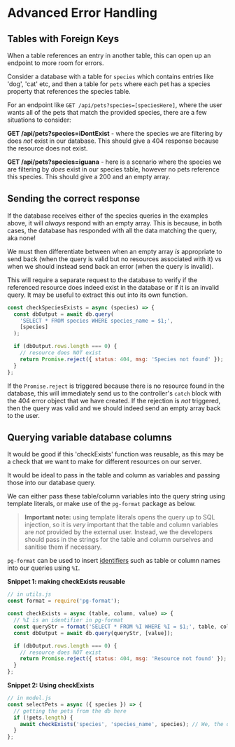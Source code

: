 # Advanced Error Handling

## Tables with Foreign Keys

When a table references an entry in another table, this can open up an endpoint to more room for errors.

Consider a database with a table for `species` which contains entries like 'dog', 'cat' etc, and then a table for `pets` where each pet has a species property that references the species table.

For an endpoint like `GET /api/pets?species=[speciesHere]`, where the user wants all of the pets that match the provided species, there are a few situations to consider:

**GET /api/pets?species=iDontExist** - where the species we are filtering by does _not_ exist in our database. This should give a 404 response because the resource does not exist.

**GET /api/pets?species=iguana** - here is a scenario where the species we are filtering by _does_ exist in our species table, however no pets reference this species. This should give a 200 and an empty array.

## Sending the correct response

If the database receives either of the species queries in the examples above, it will _always_ respond with an empty array. This is because, in both cases, the database has responded with all the data matching the query, aka none!

We must then differentiate between when an empty array _is_ appropriate to send back (when the query is valid but no resources associated with it) vs when we should instead send back an error (when the query is invalid).

This will require a separate request to the database to verify if the referenced resource does indeed exist in the database or if it is an invalid query. It may be useful to extract this out into its own function.

```js
const checkSpeciesExists = async (species) => {
  const dbOutput = await db.query(
    'SELECT * FROM species WHERE species_name = $1;',
    [species]
  );

  if (dbOutput.rows.length === 0) {
    // resource does NOT exist
    return Promise.reject({ status: 404, msg: 'Species not found' });
  }
};
```

If the `Promise.reject` is triggered because there is no resource found in the database, this will immediately send us to the controller's `catch` block with the 404 error object that we have created. If the rejection is _not_ triggered, then the query was valid and we should indeed send an empty array back to the user.

## Querying variable database columns

It would be good if this 'checkExists' function was reusable, as this may be a check that we want to make for different resources on our server.

It would be ideal to pass in the table and column as variables and passing those into our database query.

We can either pass these table/column variables into the query string using template literals, or make use of the `pg-format` package as below.

> **Important note:** using template literals opens the query up to SQL injection, so it is _very_ important that the table and column variables are _not_ provided by the external user. Instead, we the developers should pass in the strings for the table and column ourselves and sanitise them if necessary.

`pg-format` can be used to insert [identifiers](https://www.postgresql.org/docs/9.1/sql-syntax-lexical.html) such as table or column names into our queries using `%I`.

**Snippet 1: making checkExists reusable**

```js
// in utils.js
const format = require('pg-format');

const checkExists = async (table, column, value) => {
  // %I is an identifier in pg-format
  const queryStr = format('SELECT * FROM %I WHERE %I = $1;', table, column);
  const dbOutput = await db.query(queryStr, [value]);

  if (dbOutput.rows.length === 0) {
    // resource does NOT exist
    return Promise.reject({ status: 404, msg: 'Resource not found' });
  }
};
```

**Snippet 2: Using checkExists**

```js
// in model.js
const selectPets = async ({ species }) => {
  // getting the pets from the db here
  if (!pets.length) {
    await checkExists('species', 'species_name', species); // We, the devs, pass in the table and column name
  }
};
```
